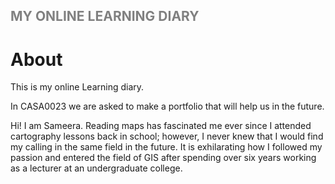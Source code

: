 ## **MY ONLINE LEARNING DIARY** {#sec-my-online-learning-diary style="color:gray;"}
# About

This is my online Learning diary.

In CASA0023 we are asked to make a portfolio that will help us in the future.

Hi! I am Sameera. Reading maps has fascinated me ever since I attended cartography lessons back in school; however, I never knew that I would find my calling in the same field in the future. It is exhilarating how I followed my passion and entered the field of GIS after spending over six years working as a lecturer at an undergraduate college.